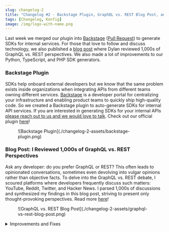 ```yaml
---
slug: changelog-2
title: "Changelog #2 - Backstage Plugin, GraphQL vs. REST Blog Post, and Lots of Improvements and Fixes"
tags: [Changelog, Konfig]
image: /img/logo-with-name.png
---
```


Last week we merged our plugin into [Backstage](https://backstage.io/) ([Pull
Request](https://github.com/backstage/backstage/pull/19261)) to generate SDKs
for internal services. For those that love to follow and discuss technology, we
also published a [blog post](/blog/graphql-vs-rest) where Dylan reviewed 1,000s
of GraphQL vs. REST perspectives. We also made a lot of improvements to our
Python, TypeScript, and PHP SDK generators.

### Backstage Plugin

SDKs help onboard external developers but we know that the same problem exists
inside organizations when integrating APIs from different teams owning different
services. [Backstage](https://backstage.io/) is a developer portal for
centralizing your infrastructure and enabling product teams to quickly ship
high-quality code. So we created a Backstage plugin to auto-generate SDKs for
internal API services. If you are interested in generating SDKs for your
internal APIs [please reach out to us and we would love to
talk](https://calendly.com/dylan-konfig/meet). Check out our official plugin
[here](https://github.com/konfig-dev/backstage-plugin-konfig/tree/main/plugins/backstage-plugin-konfig)!


<Figure caption="Backstage Plugin Marketplace with our official SDK generation plugin">
![Backstage Plugin](./changelog-2-assets/backstage-plugin.png)
</Figure>


### Blog Post: I Reviewed 1,000s of GraphQL vs. REST Perspectives

Ask any developer: do you prefer GraphQL or REST? This often leads to
opinionated conversations, sometimes even devolving into vulgar opinions rather
than objective facts. To delve into the GraphQL vs. REST debate, I scoured
platforms where developers frequently discuss such matters: YouTube, Reddit,
Twitter, and Hacker News. I parsed 1,000s of discussions and synthesized my
findings in this blog post, striving to present only thought-provoking
perspectives. Read more [here](/blog/graphql-vs-rest)!

<Figure caption="I reviewed 1,000s of GraphQL vs. REST Perspectives in our latest blog post Improvements and Fixes (there are lots of them this past two weeks!)">
![GraphQL vs. REST Blog Post](./changelog-2-assets/graphql-vs-rest-blog-post.png)
</Figure>

<details>
<summary>Improvements and Fixes</summary>
 - Konfig CLI now gives a warning to update to the latest version
 - Added ["changeset"](https://www.npmjs.com/package/konfig-cli#konfig-changeset) command for Konfig CLI to automate SDK generation using GitHub actions
 - When running "konfig generate", if "specInputPath" is set then "konfig fix" is also executed
 - Fix generated documentation referring to non-existent response variable in Python SDK
 - Konfig CLI now always runs a mock server when running "konfig test"
 - Custom package.json scripts can be added to TypeScript SDK using konfig.yaml
 - Fix bug in Python SDK where unexpected keyword argument error is thrown when attaching extra properties to request bodies inside a customized SDK
 - Add label to top-level README to differentiate SDKs that have PHP 7+ or PHP 8+ support (see SDK table in [example README](https://github.com/passiv/snaptrade-sdks))
 - Reference OpenAPI "tag" instead of "class" inside operation table in generated TypeScript SDK README
 - Add flag "useDescriptionInOperationTableDocumentation" to konfig.yaml for TypeScript SDK to use "description" instead of "summary" field from operation in generated operation table for README.md
 - Fix "ReadableStream" not defined in TypeScript SDK when API error is encountered in Node.js
 - Improve PHP 7+ support option
 - Error is now thrown if "topLevelOperations" references an operation ID that does not exist in the OAS
 - Fix bug where required path parameter causes syntax issue in Python SDK
 - Fix bug where dictionaries in generated Python SDK documentation was using "=" instead of ":" for dict values
 - Add ["konfig published"](https://www.npmjs.com/package/konfig-cli#konfig-published) command for listing all currently published SDKs
 - Add ["konfig lint-python"](https://www.npmjs.com/package/konfig-cli#konfig-lint-python) command to run Ruff linter on Python SDK
 - Fix bug in Python SDK where "_headers" is undefined
 - Handle generators listed under "additionalGenerators" when using "konfig bump"
</details>